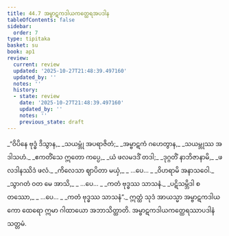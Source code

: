 ```yaml
---
title: 44.7 အမ္ဗာဋကဒါယကတ္ထေရအပဒါန
tableOfContents: false
sidebar:
  order: 7
type: tipitaka
basket: su
book: ap1
review:
  current: review
  updated: '2025-10-27T21:48:39.497160'
  updated_by: ''
  notes: ''
  history:
  - state: review
    date: '2025-10-27T21:48:39.497160'
    updated_by: ''
    notes: ''
    previous_state: draft
---
```



<ReviewStatus review={frontmatter.review} showDetails={true} />

<HypothesisAnnotation frontmatter={frontmatter} />

<DynamicBreadcrumb />

<Division number="55" book="ap1" e="ch" v="20" p="433">

<Paragraph number="5730" type="verses" book="ap1">
_“ဝိပိနေ ဗုဒ္ဓံ ဒိသွာန,_  
_သယမ္ဘုံ အပရာဇိတံ;_  
_အမ္ဗာဋကံ ဂဟေတွာန,_  
_သယမ္ဘုဿ အဒါသဟံ._  

</Paragraph>

</Division>
<Division number="56" book="ap1" e="ch" v="20" p="433">

<Paragraph number="5731" type="verses" book="ap1">
_ဧကတိံသေ ဣတော ကပ္ပေ,_  
_ယံ ဖလမဒဒိံ တဒါ;_  
_ဒုဂ္ဂတိံ နာဘိဇာနာမိ,_  
_ဖလဒါနဿိဒံ ဖလံ._  

</Paragraph>

</Division>
<Division number="57" book="ap1" e="ch" v="20" p="433">

<Paragraph number="5732" type="verses" book="ap1">
_ကိလေသာ ဈာပိတာ မယှံ,_  
_ …ပေ… _  
_ဝိဟရာမိ အနာသဝေါ._  

</Paragraph>

</Division>
<Division number="58" book="ap1" e="ch" v="20" p="433">

<Paragraph number="5733" type="verses" book="ap1">
_သွာဂတံ ဝတ မေ အာသိ,_  
_ …ပေ… _  
_ကတံ ဗုဒ္ဓဿ သာသနံ._  

</Paragraph>

</Division>
<Division number="59" book="ap1" e="ch" v="20" p="434">

<Paragraph number="5734" type="verses" book="ap1">
_ပဋိသမ္ဘိဒါ စတဿော,_  
_ …ပေ… _  
_ကတံ ဗုဒ္ဓဿ သာသနံ”._  

</Paragraph>

<Paragraph number="5735" book="ap1">
ဣတ္ထံ သုဒံ အာယသ္မာ အမ္ဗာဋကဒါယကော ထေရော ဣမာ ဂါထာယော အဘာသိတ္ထာတိ.

</Paragraph>
</Division>

<Paragraph number="5736" type="center" book="ap1">
အမ္ဗာဋကဒါယကတ္ထေရဿာပဒါနံ သတ္တမံ.
</Paragraph>